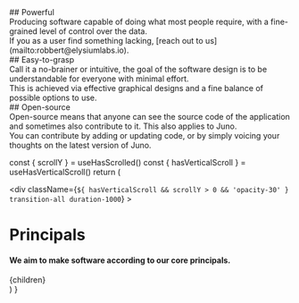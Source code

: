 
<div style={{paddingTop: '12.5%', paddingBottom: '12.5%', borderBottomWidth: '1px'}}>
## Powerful
<div style={{display: 'flex', justifyContent: 'center', paddingBottom: '2rem'}}>
  <ImPower size={20}/>
</div>
Producing software capable of doing what most people require, with a fine-grained level of control over the data.

<br />
If you as a user find something lacking, [reach out to us](mailto:robbert@elysiumlabs.io).

<br />
</div>

<div style={{paddingTop: '12.5%', paddingBottom: '12.5%', borderBottomWidth: '1px'}}>
## Easy-to-grasp
<div style={{display: 'flex', justifyContent: 'center', paddingBottom: '2rem'}}>
  <FaBrain size={20} />
</div>
Call it a no-brainer or intuitive, the goal of the software design is to be understandable for everyone with minimal effort.

<br />
This is achieved via effective graphical designs and a fine balance of possible options
to use.

<br />
</div>

<div style={{paddingTop: '12.5%', paddingBottom: '12.5%'}}>
## Open-source
<div style={{display: 'flex', justifyContent: 'center', paddingBottom: '2rem'}}>
  <FiEye size={20}/>
</div>
Open-source means that anyone can see the source code of the application and sometimes also contribute to it. This also applies to Juno.

<br />
You can contribute by adding or updating code, or by simply voicing your thoughts
on the latest version of Juno.

</div>

  const { scrollY } = useHasScrolled()
  const { hasVerticalScroll } = useHasVerticalScroll()
  return (
    <Layout>
      <SEO
        title="Principals"
        description="The principals we apply to our applications."
      />
      <div className="mx-4 sm:mx-auto sm:w-full max-w-7xl flex flex-col items-center">
        <div
          className={`${
            hasVerticalScroll && scrollY > 0 && 'opacity-30'
          } transition-all duration-1000`}
        >
          <h1>Principals</h1>
          <h4 className="text-gray-500">
            We aim to make software according to our core principals.
          </h4>
        </div>
        <div className="max-w-prose my-10">{children}</div>
      </div>
    </Layout>
  )
}
